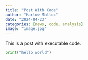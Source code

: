 ```yaml
---
title: "Post With Code"
author: "Harlow Malloc"
date: "2024-04-23"
categories: [news, code, analysis]
image: "image.jpg"
---
```


This is a post with executable code.

```python
print("hello world")

```